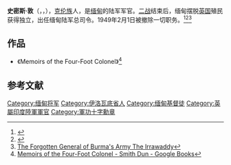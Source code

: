 '''史密斯·敦'''（{{lang-my|'''စမစ်ဒွန်းး'''}}，{{lang-en|'''Smith Dun'''}}，{{bd|1906年|11月11日|1979年|？月？日|catIdx=S}}），[[克伦族|克伦族]]人，是[[缅甸|缅甸]]的陆军军官。[[二战|二战]]结束后，缅甸摆脱[[英国|英国]]殖民获得独立，出任缅甸陆军总司令。1949年2月1日被撤除一切职务。<ref>{{Cite web |url=http://irrawaddykaren.blogspot.com/2012/02/four-foot-colonel-gen-saw-smith-dugn.html |title="Four-Foot Colonel" Gen Saw Smith Dun ( 1906 - 1979 ) |access-date=2020-10-02 |archive-date=2016-12-24 |archive-url=https://web.archive.org/web/20161224234928/http://irrawaddykaren.blogspot.com/2012/02/four-foot-colonel-gen-saw-smith-dugn.html |dead-url=no }}</ref><ref>{{Cite web |url=https://www.irrawaddy.com/news/burma/forgotten-general-burmas-army.html |title=The Forgotten General of Burma's Army |access-date=2020-10-02 |archive-date=2021-02-24 |archive-url=https://web.archive.org/web/20210224142744/https://www.irrawaddy.com/news/burma/forgotten-general-burmas-army.html |dead-url=no }}</ref><ref>[https://www.irrawaddy.com/news/burma/forgotten-general-burmas-army.html/attachment/7-smith-dun The Forgotten General of Burma's Army The Irrawaddy]</ref>

== 作品 ==
*《Memoirs of the Four-Foot Colonel》<ref>[https://books.google.co.id/books/about/Memoirs_of_the_Four_Foot_Colonel.html?id=ZG3sR-XN6kUC&redir_esc=y Memoirs of the Four-Foot Colonel - Smith Dun - Google Books]</ref>

== 参考文献 ==
{{Reflist}}

[[Category:缅甸将军|Category:缅甸将军]]
[[Category:伊洛瓦底省人|Category:伊洛瓦底省人]]
[[Category:缅甸基督徒|Category:缅甸基督徒]]
[[Category:英屬印度陸軍軍官|Category:英屬印度陸軍軍官]]
[[Category:軍功十字勳章|Category:軍功十字勳章]]